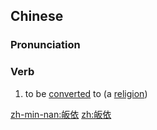 ==Chinese==
{{zh-forms}}

===Pronunciation===
{{zh-pron
|m=guīyī
|c=gwai1 ji1
|h=pfs=kûi-yî
|cat=v
}}

===Verb===
{{zh-verb}}

# to be [[converted]] to (a [[religion]])
#: {{zh-x|皈依 佛門|to '''be converted to''' Buddhism}}

[[zh-min-nan:皈依]]
[[zh:皈依]]